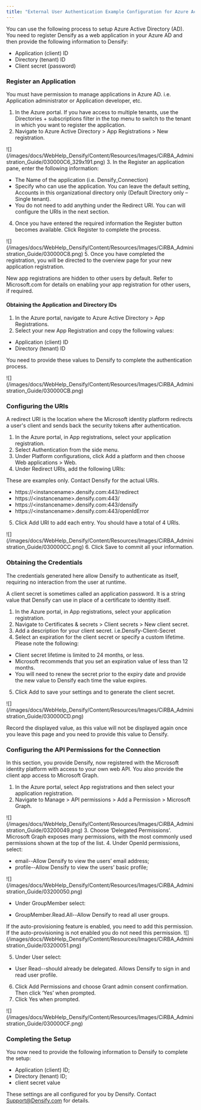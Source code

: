 ```yaml
---
title: "External User Authentication Example Configuration for Azure Active Directory"
---
```


You can use the following process to setup Azure Active Directory (AD). You need to register Densify as a web application in your Azure AD and then provide the following information to Densify:

* Application (client) ID
* Directory (tenant) ID
* Client secret (password)

### Register an Application

You must have permission to manage applications in Azure AD. i.e. Application administrator or Application developer, etc.

1. In the Azure portal. If you have access to multiple tenants, use the Directories + subscriptions filter in the top menu to switch to the tenant in which you want to register the application.
2. Navigate to Azure Active Directory > App Registrations > New registration.
<Accordion title="Figure: Creating a New Registration">
<Frame>![](/images/docs/WebHelp_Densify/Content/Resources/Images/CiRBA_Administration_Guide/030000C6_329x191.png)</Frame>
</Accordion>
3. In the Register an application pane, enter the following information:

* The Name of the application (i.e. Densify\_Connection)
* Specify who can use the application. You can leave the default setting, Accounts in this organizational directory only (Default Directory only – Single tenant).
* You do not need to add anything under the Redirect URI. You can will configure the URIs in the next section.

4. Once you have entered the required information the Register button becomes available. Click Register to complete the process.
<Accordion title="Figure: Creating a New Registration">
<Frame>![](/images/docs/WebHelp_Densify/Content/Resources/Images/CiRBA_Administration_Guide/030000C8.png)</Frame>
</Accordion>
5. Once you have completed the registration, you will be directed to the overview page for your new application registration.

New app registrations are hidden to other users by default. Refer to Microsoft.com for details on enabling your app registration for other users, if required.

#### Obtaining the Application and Directory IDs

1. In the Azure portal, navigate to Azure Active Directory > App Registrations.
2. Select your new App Registration and copy the following values:

* Application (client) ID
* Directory (tenant) ID

You need to provide these values to Densify to complete the authentication process.

<Accordion title="Figure: Obtaining the Required IDs">
<Frame>![](/images/docs/WebHelp_Densify/Content/Resources/Images/CiRBA_Administration_Guide/030000CB.png)</Frame>
</Accordion>


### Configuring the URIs

A redirect URI is the location where the Microsoft identity platform redirects a user's client and sends back the security tokens after authentication.

1. In the Azure portal, in App registrations, select your application registration.
2. Select Authentication from the side menu.
3. Under Platform configurations, click Add a platform and then choose Web applications > Web.
4. Under Redirect URIs, add the following URIs:
<Note>
These are examples only. Contact Densify for the actual URIs.
</Note>



* https://\<instancename>.densify.com:443/redirect
* https://\<instancename>.densify.com:443/
* https://\<instancename>.densify.com:443/densify
* https://\<instancename>.densify.com:443/openIdError

5. Click Add URI to add each entry. You should have a total of 4 URIs.
<Accordion title="Figure: Adding Redirect URIs">
<Frame>![](/images/docs/WebHelp_Densify/Content/Resources/Images/CiRBA_Administration_Guide/030000CC.png)</Frame>
</Accordion>
6. Click Save to commit all your information.

### Obtaining the Credentials

The credentials generated here allow Densify to authenticate as itself, requiring no interaction from the user at runtime.

A client secret is sometimes called an application password. It is a string value that Densify can use in place of a certificate to identity itself.

1. In the Azure portal, in App registrations, select your application registration.
2. Navigate to Certificates & secrets > Client secrets > New client secret.
3. Add a description for your client secret. i.e.Densify-Client-Secret
4. Select an expiration for the client secret or specify a custom lifetime. Please note the following:

* Client secret lifetime is limited to 24 months, or less.
* Microsoft recommends that you set an expiration value of less than 12 months.
* You will need to renew the secret prior to the expiry date and provide the new value to Densify each time the value expires.

5. Click Add to save your settings and to generate the client secret.
<Accordion title="Figure: Copying Client Secret Value">
<Frame>![](/images/docs/WebHelp_Densify/Content/Resources/Images/CiRBA_Administration_Guide/030000CD.png)</Frame>
</Accordion>


Record the displayed value, as this value will not be displayed again once you leave this page and you need to provide this value to Densify.

### Configuring the API Permissions for the Connection

In this section, you provide Densify, now registered with the Microsoft identity platform with access to your own web API. You also provide the client app access to Microsoft Graph.

1. In the Azure portal, select App registrations and then select your application registration.
2. Navigate to Manage > API permissions > Add a Permission > Microsoft Graph.
<Accordion title="Figure: Configuring the API Permissions">
<Frame>![](/images/docs/WebHelp_Densify/Content/Resources/Images/CiRBA_Administration_Guide/03200049.png)</Frame>
</Accordion>
3. Choose ‘Delegated Permissions’. Microsoft Graph exposes many permissions, with the most commonly used permissions shown at the top of the list.
4. Under OpenId permissions, select:

* email--Allow Densify to view the users’ email address;
* profile--Allow Densify to view the users’ basic profile;

<Accordion title="Figure: Configuring the API Permissions">
<Frame>![](/images/docs/WebHelp_Densify/Content/Resources/Images/CiRBA_Administration_Guide/03200050.png)</Frame>
</Accordion>


* Under GroupMember select:

* GroupMember.Read.All--Allow Densify to read all user groups.

<Note>
If the auto-provisioning feature is enabled, you need to add this permission. If the auto-provisioning is not enabled you do not need this permission.
</Note>


<Accordion title="Figure: Configuring the API Permissions">
<Frame>![](/images/docs/WebHelp_Densify/Content/Resources/Images/CiRBA_Administration_Guide/03200051.png)</Frame>
</Accordion>


5. Under User select:

* User Read--should already be delegated. Allows Densify to sign in and read user profile.

6. Click Add Permissions and choose Grant admin consent confirmation. Then click ‘Yes’ when prompted.
7. Click Yes when prompted.
<Accordion title="Figure: Configuring the API Permissions - 2">
<Frame>![](/images/docs/WebHelp_Densify/Content/Resources/Images/CiRBA_Administration_Guide/030000CF.png)</Frame>
</Accordion>


### Completing the Setup

You now need to provide the following information to Densify to complete the setup:

* Application (client) ID;
* Directory (tenant) ID;
* client secret value

These settings are all configured for you by Densify. Contact [Support@Densify.com](mailto:Support@Densify.com) for details.
